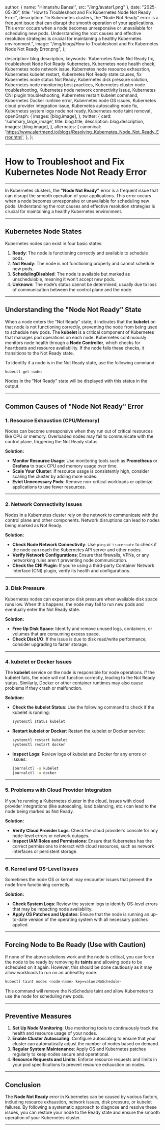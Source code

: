 
  author: { name: "Himanshu Bansal", src: "/img/avatar1.png" },
  date: "2025-05-30",
  title: "How to Troubleshoot and Fix Kubernetes Node Not Ready Error",
  description:
    "In Kubernetes clusters, the “Node Not Ready” error is a frequent issue that can disrupt the smooth operation of your applications. This error occurs when a node becomes unresponsive or unavailable for scheduling new pods. Understanding the root causes and effective resolution strategies is crucial for maintaining a healthy Kubernetes environment.",
  image:
    "/img/blogs/How to Troubleshoot and Fix Kubernetes Node Not Ready Error.png",
};

  description: blog.description,
  keywords:
    'Kubernetes Node Not Ready fix, troubleshoot Node Not Ready Kubernetes, Kubernetes node health check, Kubernetes node network issue, Kubernetes node resource exhaustion, Kubernetes kubelet restart, Kubernetes Not Ready state causes, fix Kubernetes node status Not Ready, Kubernetes disk pressure solution, Kubernetes node monitoring best practices, Kubernetes cluster node troubleshooting, Kubernetes node network connectivity issue, Kubernetes CNI plugin troubleshooting, Kubernetes restart kubelet command, Kubernetes Docker runtime error, Kubernetes node OS issues, Kubernetes cloud provider integration issue, Kubernetes autoscaling node fix, Kubernetes system logs node not ready, Kubernetes node taint removal',
  openGraph: {
    images: [blog.image],
  },
  twitter: {
    card: 'summary_large_image',
    title: blog.title,
    description: blog.description,
    images: [blog.image],
  },
  alternates: {
    canonical: 'https://www.alertmend.io/blogs/Resolving_Kubernetes_Node_Not_Ready_Error.html',
  },
};  


---
# **How to Troubleshoot and Fix Kubernetes Node Not Ready Error**
---

In Kubernetes clusters, the **"Node Not Ready"** error is a frequent issue that can disrupt the smooth operation of your applications. This error occurs when a node becomes unresponsive or unavailable for scheduling new pods. Understanding the root causes and effective resolution strategies is crucial for maintaining a healthy Kubernetes environment.

---

## **Kubernetes Node States**

Kubernetes nodes can exist in four basic states:

1. **Ready**: The node is functioning correctly and available to schedule pods.
2. **Not Ready**: The node is not functioning properly and cannot schedule new pods.
3. **SchedulingDisabled**: The node is available but marked as unschedulable, meaning it won’t accept new pods.
4. **Unknown**: The node’s status cannot be determined, usually due to loss of communication between the control plane and the node.

---

## **Understanding the "Node Not Ready" State**

When a node enters the "Not Ready" state, it indicates that the **kubelet** on that node is not functioning correctly, preventing the node from being used to schedule new pods. The **kubelet** is a critical component of Kubernetes that manages pod operations on each node. Kubernetes continuously monitors node health through a **Node Controller**, which checks for heartbeats and resource availability. If the node fails these checks, it transitions to the Not Ready state.

To identify if a node is in the Not Ready state, use the following command:

```bash
kubectl get nodes
```

Nodes in the "Not Ready" state will be displayed with this status in the output.

---

## **Common Causes of "Node Not Ready" Error**

### **1. Resource Exhaustion (CPU/Memory)**
Nodes can become unresponsive when they run out of critical resources like CPU or memory. Overloaded nodes may fail to communicate with the control plane, triggering the Not Ready status.

**Solution:**
- **Monitor Resource Usage**: Use monitoring tools such as **Prometheus** or **Grafana** to track CPU and memory usage over time.
- **Scale Your Cluster**: If resource usage is consistently high, consider scaling the cluster by adding more nodes.
- **Evict Unnecessary Pods**: Remove non-critical workloads or optimize applications to use fewer resources.

---

### **2. Network Connectivity Issues**
Nodes in a Kubernetes cluster rely on the network to communicate with the control plane and other components. Network disruptions can lead to nodes being marked as Not Ready.

**Solution:**
- **Check Node Network Connectivity**: Use `ping` or `traceroute` to check if the node can reach the Kubernetes API server and other nodes.
- **Verify Network Configurations**: Ensure that firewalls, VPNs, or any networking rules aren't preventing node communication.
- **Check the CNI Plugin**: If you're using a third-party Container Network Interface (CNI) plugin, verify its health and configurations.

---

### **3. Disk Pressure**
Kubernetes nodes can experience disk pressure when available disk space runs low. When this happens, the node may fail to run new pods and eventually enter the Not Ready state.

**Solution:**
- **Free Up Disk Space**: Identify and remove unused logs, containers, or volumes that are consuming excess space.
- **Check Disk I/O**: If the issue is due to disk read/write performance, consider upgrading to faster storage.

---

### **4. kubelet or Docker Issues**
The **kubelet** service on the node is responsible for node operations. If the kubelet fails, the node will not function correctly, leading to the Not Ready status. Similarly, Docker or other container runtimes may also cause problems if they crash or malfunction.

**Solution:**
- **Check the kubelet Status**: Use the following command to check if the kubelet is running:
  ```bash
  systemctl status kubelet
  ```
- **Restart kubelet or Docker**: Restart the kubelet or Docker service:
  ```bash
  systemctl restart kubelet
  systemctl restart docker
  ```

- **Inspect Logs**: Review logs of kubelet and Docker for any errors or issues:
  ```bash
  journalctl -u kubelet
  journalctl -u docker
  ```

---

### **5. Problems with Cloud Provider Integration**
If you're running a Kubernetes cluster in the cloud, issues with cloud provider integrations (like autoscaling, load balancing, etc.) can lead to the node being marked as Not Ready.

**Solution:**
- **Verify Cloud Provider Logs**: Check the cloud provider’s console for any node-level errors or network outages.
- **Inspect IAM Roles and Permissions**: Ensure that Kubernetes has the correct permissions to interact with cloud resources, such as network interfaces or persistent storage.

---

### **6. Kernel and OS-Level Issues**
Sometimes the node OS or kernel may encounter issues that prevent the node from functioning correctly.

**Solution:**
- **Check System Logs**: Review the system logs to identify OS-level errors that may be impacting node availability.
- **Apply OS Patches and Updates**: Ensure that the node is running an up-to-date version of the operating system with all necessary patches applied.

---

## **Forcing Node to Be Ready (Use with Caution)**

If none of the above solutions work and the node is critical, you can force the node to be ready by removing its **taints** and allowing pods to be scheduled on it again. However, this should be done cautiously as it may allow workloads to run on an unhealthy node.

```bash
kubectl taint nodes <node-name> key=value:NoSchedule-
```

This command will remove the NoSchedule taint and allow Kubernetes to use the node for scheduling new pods.

---

## **Preventive Measures**

1. **Set Up Node Monitoring**: Use monitoring tools to continuously track the health and resource usage of your nodes.
2. **Enable Cluster Autoscaling**: Configure autoscaling to ensure that your cluster can automatically adjust the number of nodes based on demand.
3. **Regular System Maintenance**: Apply OS and Kubernetes patches regularly to keep nodes secure and operational.
4. **Resource Requests and Limits**: Enforce resource requests and limits in your pod specifications to prevent resource exhaustion on nodes.

---

## **Conclusion**

The **Node Not Ready** error in Kubernetes can be caused by various factors, including resource exhaustion, network issues, disk pressure, or kubelet failures. By following a systematic approach to diagnose and resolve these issues, you can restore your node to the Ready state and ensure the smooth operation of your Kubernetes cluster.


---
